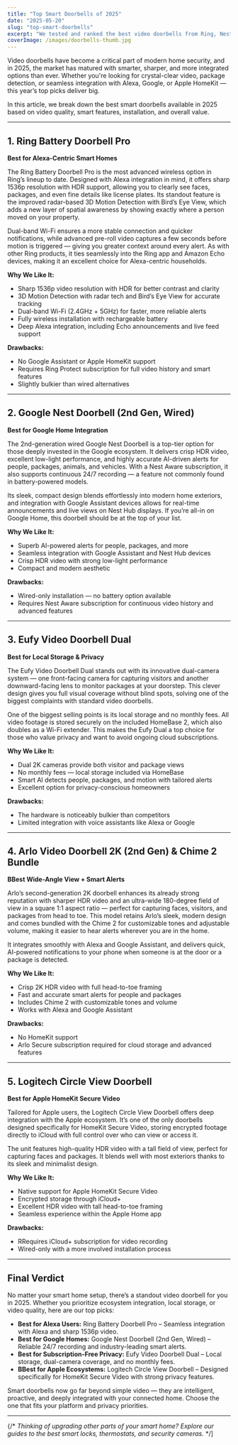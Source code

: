 ```yaml
---
title: "Top Smart Doorbells of 2025"
date: "2025-05-20"
slug: "top-smart-doorbells"
excerpt: "We tested and ranked the best video doorbells from Ring, Nest, Eufy and more. here&rsquo;s what stood out."
coverImage: /images/doorbells-thumb.jpg
---
```



Video doorbells have become a critical part of modern home security, and in 2025, the market has matured with smarter, sharper, and more integrated options than ever. Whether you're looking for crystal-clear video, package detection, or seamless integration with Alexa, Google, or Apple HomeKit — this year’s top picks deliver big.

In this article, we break down the best smart doorbells available in 2025 based on video quality, smart features, installation, and overall value.

---

## 1. **Ring Battery Doorbell Pro**  
**Best for Alexa-Centric Smart Homes**

The Ring Battery Doorbell Pro is the most advanced wireless option in Ring’s lineup to date. Designed with Alexa integration in mind, it offers sharp 1536p resolution with HDR support, allowing you to clearly see faces, packages, and even fine details like license plates. Its standout feature is the improved radar-based 3D Motion Detection with Bird’s Eye View, which adds a new layer of spatial awareness by showing exactly where a person moved on your property.

Dual-band Wi-Fi ensures a more stable connection and quicker notifications, while advanced pre-roll video captures a few seconds before motion is triggered — giving you greater context around every alert. As with other Ring products, it ties seamlessly into the Ring app and Amazon Echo devices, making it an excellent choice for Alexa-centric households.

**Why We Like It:**
- Sharp 1536p video resolution with HDR for better contrast and clarity
- 3D Motion Detection with radar tech and Bird’s Eye View for accurate tracking
- Dual-band Wi-Fi (2.4GHz + 5GHz) for faster, more reliable alerts
- Fully wireless installation with rechargeable battery
- Deep Alexa integration, including Echo announcements and live feed support

**Drawbacks:**
- No Google Assistant or Apple HomeKit support
- Requires Ring Protect subscription for full video history and smart features
- Slightly bulkier than wired alternatives

<BuyOnAmazon href="https://geni.us/ringdoorbellpro" />

---

## 2. **Google Nest Doorbell (2nd Gen, Wired)**  
**Best for Google Home Integration**

The 2nd-generation wired Google Nest Doorbell is a top-tier option for those deeply invested in the Google ecosystem. It delivers crisp HDR video, excellent low-light performance, and highly accurate AI-driven alerts for people, packages, animals, and vehicles. With a Nest Aware subscription, it also supports continuous 24/7 recording — a feature not commonly found in battery-powered models.

Its sleek, compact design blends effortlessly into modern home exteriors, and integration with Google Assistant devices allows for real-time announcements and live views on Nest Hub displays. If you’re all-in on Google Home, this doorbell should be at the top of your list.

**Why We Like It:**
- Superb AI-powered alerts for people, packages, and more
- Seamless integration with Google Assistant and Nest Hub devices
- Crisp HDR video with strong low-light performance
- Compact and modern aesthetic

**Drawbacks:**
- Wired-only installation — no battery option available
- Requires Nest Aware subscription for continuous video history and advanced features

<BuyOnAmazon href="https://geni.us/googlenest2ndgen" />

---

## 3. **Eufy Video Doorbell Dual**  
**Best for Local Storage & Privacy**

The Eufy Video Doorbell Dual stands out with its innovative dual-camera system — one front-facing camera for capturing visitors and another downward-facing lens to monitor packages at your doorstep. This clever design gives you full visual coverage without blind spots, solving one of the biggest complaints with standard video doorbells.

One of the biggest selling points is its local storage and no monthly fees. All video footage is stored securely on the included HomeBase 2, which also doubles as a Wi-Fi extender. This makes the Eufy Dual a top choice for those who value privacy and want to avoid ongoing cloud subscriptions.

**Why We Like It:**
- Dual 2K cameras provide both visitor and package views
- No monthly fees — local storage included via HomeBase
- Smart AI detects people, packages, and motion with tailored alerts
- Excellent option for privacy-conscious homeowners

**Drawbacks:**
- The hardware is noticeably bulkier than competitors
- Limited integration with voice assistants like Alexa or Google

<BuyOnAmazon href="https://geni.us/eufydoorbellS330" />

---

## 4. **Arlo Video Doorbell 2K (2nd Gen) & Chime 2 Bundle**  
**BBest Wide-Angle View + Smart Alerts**

Arlo’s second-generation 2K doorbell enhances its already strong reputation with sharper HDR video and an ultra-wide 180-degree field of view in a square 1:1 aspect ratio — perfect for capturing faces, visitors, and packages from head to toe. This model retains Arlo’s sleek, modern design and comes bundled with the Chime 2 for customizable tones and adjustable volume, making it easier to hear alerts wherever you are in the home.

It integrates smoothly with Alexa and Google Assistant, and delivers quick, AI-powered notifications to your phone when someone is at the door or a package is detected.

**Why We Like It:**
- Crisp 2K HDR video with full head-to-toe framing
- Fast and accurate smart alerts for people and packages
- Includes Chime 2 with customizable tones and volume
- Works with Alexa and Google Assistant

**Drawbacks:**
- No HomeKit support
- Arlo Secure subscription required for cloud storage and advanced features

<BuyOnAmazon href="https://geni.us/Arlo-doorbell-2K" />

---

## 5. **Logitech Circle View Doorbell**  
**Best for Apple HomeKit Secure Video**

Tailored for Apple users, the Logitech Circle View Doorbell offers deep integration with the Apple ecosystem. It’s one of the only doorbells designed specifically for HomeKit Secure Video, storing encrypted footage directly to iCloud with full control over who can view or access it.

The unit features high-quality HDR video with a tall field of view, perfect for capturing faces and packages. It blends well with most exteriors thanks to its sleek and minimalist design.


**Why We Like It:**
- Native support for Apple HomeKit Secure Video
- Encrypted storage through iCloud+
- Excellent HDR video with tall head-to-toe framing
- Seamless experience within the Apple Home app

**Drawbacks:**
- RRequires iCloud+ subscription for video recording
- Wired-only with a more involved installation process

<BuyOnAmazon href="https://geni.us/Logitech-CircleView" />

---

## Final Verdict

No matter your smart home setup, there’s a standout video doorbell for you in 2025. Whether you prioritize ecosystem integration, local storage, or video quality, here are our top picks:

- **Best for Alexa Users:** Ring Battery Doorbell Pro – Seamless integration with Alexa and sharp 1536p video.
- **Best for Google Homes:** Google Nest Doorbell (2nd Gen, Wired) – Reliable 24/7 recording and industry-leading smart alerts.
- **Best for Subscription-Free Privacy:** Eufy Video Doorbell Dual – Local storage, dual-camera coverage, and no monthly fees.
- **BBest for Apple Ecosystems:** Logitech Circle View Doorbell – Designed specifically for HomeKit Secure Video with strong privacy features.

Smart doorbells now go far beyond simple video — they are intelligent, proactive, and deeply integrated with your connected home. Choose the one that fits your platform and privacy priorities.

---

{/* _Thinking of upgrading other parts of your smart home? Explore our guides to the best smart locks, thermostats, and security cameras._ */]
